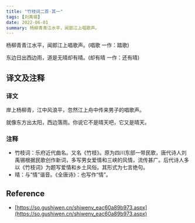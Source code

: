 ```yaml
---
title: "竹枝词二首·其一"
tags: [刘禹锡]
date: 2022-06-01
summary: 杨柳青青江水平，闻郎江上唱歌声。
---
```


杨柳青青江水平，闻郎江上唱歌声。(唱歌 一作：踏歌)

东边日出西边雨，道是无晴却有晴。(却有晴 一作：还有晴)

## 译文及注释

### 译文

岸上杨柳青，江中风浪平，忽然江上舟中传来男子的唱歌声。

就像东方出太阳，西边落雨。你说它不是晴天吧，它又是晴天。

### 注释

- 竹枝词：乐府近代曲名。又名《竹枝》。原为四川东部一带民歌，唐代诗人刘禹锡根据民歌创作新词，多写男女爱情和三峡的风情，流传甚广。后代诗人多以《竹枝词》为题写爱情和乡土风俗。其形式为七言绝句。
- 晴：与“情”谐音。《全唐诗》：也写作“情”。

## Reference

- [https://so.gushiwen.cn/shiwenv_eac60a89b973.aspx](https://so.gushiwen.cn/shiwenv_eac60a89b973.aspx)